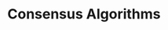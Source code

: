 ---
id: "sd_tf_hard_011"
questionType: "TRUE_FALSE"
title: "Consensus Algorithms"
statement: "Consensus algorithms are only needed in centralized systems."
difficulty: "HARD"
category: "System Design"
correctAnswer: false
explanation: "Consensus algorithms are critical in decentralized and distributed systems."
---